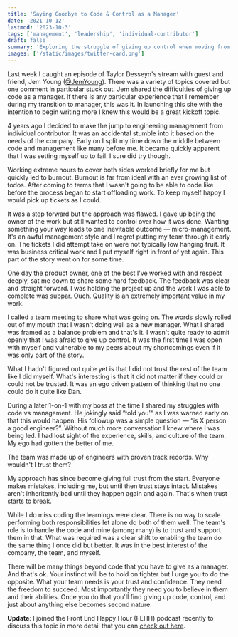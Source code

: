 ```yaml
---
title: 'Saying Goodbye to Code & Control as a Manager'
date: '2021-10-12'
lastmod: '2023-10-3'
tags: ['management', 'leadership', 'individual-contributor']
draft: false
summary: 'Exploring the struggle of giving up control when moving from IC to management.'
images: ['/static/images/twitter-card.png']
---
```


Last week I caught an episode of Taylor Desseyn's stream with guest and friend, Jem Young (<a target="_blank" href="https://x.com/jemyoung">@JemYoung</a>). There was a variety of topics covered but one comment in particular stuck out. Jem shared the difficulties of giving up code as a manager. If there is any particular experience that I remember during my transition to manager, this was it. In launching this site with the intention to begin writing more I knew this would be a great kickoff topic.

4 years ago I decided to make the jump to engineering management from individual contributor. It was an accidental stumble into it based on the needs of the company. Early on I split my time down the middle between code and management like many before me. It became quickly apparent that I was setting myself up to fail. I sure did try though.

Working extreme hours to cover both sides worked briefly for me but quickly led to burnout. Burnout is far from ideal with an ever growing list of todos. After coming to terms that I wasn't going to be able to code like before the process began to start offloading work. To keep myself happy I would pick up tickets as I could.

It was a step forward but the approach was flawed. I gave up being the owner of the work but still wanted to control over how it was done. Wanting something your way leads to one inevitable outcome — micro-management. It's an awful management style and I regret putting my team through it early on. The tickets I did attempt take on were not typically low hanging fruit. It was business critical work and I put myself right in front of yet again. This part of the story went on for some time.

One day the product owner, one of the best I've worked with and respect deeply, sat me down to share some hard feedback. The feedback was clear and straight forward. I was holding the project up and the work I was able to complete was subpar. Ouch. Quality is an extremely important value in my work.

I called a team meeting to share what was going on. The words slowly rolled out of my mouth that I wasn't doing well as a new manager. What I shared was framed as a balance problem and that's it. I wasn't quite ready to admit openly that I was afraid to give up control. It was the first time I was open with myself and vulnerable to my peers about my shortcomings even if it was only part of the story.

What I hadn't figured out quite yet is that I did not trust the rest of the team like I did myself. What's interesting is that it did not matter if they could or could not be trusted. It was an ego driven pattern of thinking that no one could do it quite like Dan.

During a later 1-on-1 with my boss at the time I shared my struggles with code vs management. He jokingly said “told you'“ as I was warned early on that this would happen. His followup was a simple question — “is X person a good engineer?”. Without much more conversation I knew where I was being led. I had lost sight of the experience, skills, and culture of the team. My ego had gotten the better of me.

The team was made up of engineers with proven track records. Why wouldn't I trust them?

My approach has since become giving full trust from the start. Everyone makes mistakes, including me, but until then trust stays intact. Mistakes aren't inheritently bad until they happen again and again. That's when trust starts to break.

While I do miss coding the learnings were clear. There is no way to scale performing both responsibilities let alone do both of them well. The team's role is to handle the code and mine (among many) is to trust and support them in that. What was required was a clear shift to enabling the team do the same thing I once did but better. It was in the best interest of the company, the team, and myself.

There will be many things beyond code that you have to give as a manager. And that's ok. Your instinct will be to hold on tighter but I urge you to do the opposite. What your team needs is your trust and confidence. They need the freedom to succeed. Most importantly they need you to believe in them and their abilities. Once you do that you'll find giving up code, control, and just about anything else becomes second nature.

**Update**: I joined the Front End Happy Hour (FEHH) podcast recently to discuss this topic in more detail that you can <a href="http://localhost:3000/blog/front-end-happy-hour-podcast-ep134-individual-contributor-to-manager">check out here</a>.
